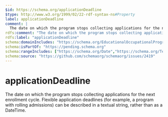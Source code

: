 ```yaml
---
$id: https://schema.org/applicationDeadline
$type: http://www.w3.org/1999/02/22-rdf-syntax-ns#Property
label: applicationDeadline
comment: |
  The date on which the program stops collecting applications for the next enrollment cycle. Flexible application deadlines (for example, a program with rolling admissions) can be described in a textual string, rather than as a DateTime.
rdfs:comment: "The date on which the program stops collecting applications for the next enrollment cycle. Flexible application deadlines (for example, a program with rolling admissions) can be described in a textual string, rather than as a DateTime."
rdfs:label: "applicationDeadline"
schema:domainIncludes: "https://schema.org/EducationalOccupationalProgram"
schema:isPartOf: "https://pending.schema.org"
schema:rangeIncludes: ["https://schema.org/Date","https://schema.org/Text"]
schema:source: "https://github.com/schemaorg/schemaorg/issues/2419"
---
```


# applicationDeadline

The date on which the program stops collecting applications for the next enrollment cycle. Flexible application deadlines (for example, a program with rolling admissions) can be described in a textual string, rather than as a DateTime.

